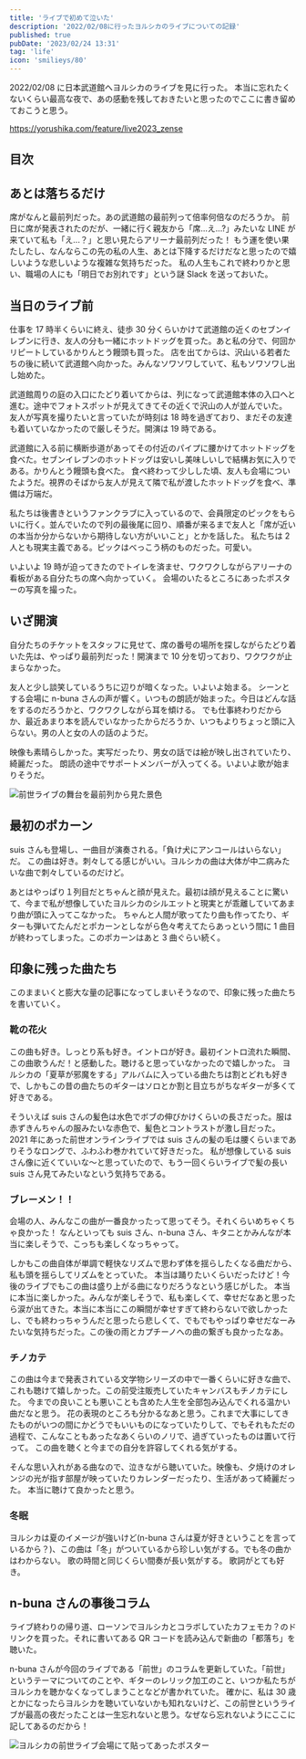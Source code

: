 ```yaml
---
title: 'ライブで初めて泣いた'
description: '2022/02/08に行ったヨルシカのライブについての記録'
published: true
pubDate: '2023/02/24 13:31'
tag: 'life'
icon: 'smilieys/80'
---
```


2022/02/08 に日本武道館へヨルシカのライブを見に行った。
本当に忘れたくないくらい最高な夜で、あの感動を残しておきたいと思ったのでここに書き留めておこうと思う。

https://yorushika.com/feature/live2023_zense

## 目次

## あとは落ちるだけ

席がなんと最前列だった。あの武道館の最前列って倍率何倍なのだろうか。
前日に席が発表されたのだが、一緒に行く親友から「席...え...?」みたいな LINE が来ていて私も「え...？」と思い見たらアリーナ最前列だった！
もう運を使い果たしたし、なんならこの先の私の人生、あとは下降するだけだなと思ったので嬉しいような悲しいような複雑な気持ちだった。
私の人生もこれで終わりかと思い、職場の人にも「明日でお別れです」という謎 Slack を送っておいた。

## 当日のライブ前

仕事を 17 時半くらいに終え、徒歩 30 分くらいかけて武道館の近くのセブンイレブンに行き、友人の分も一緒にホットドッグを買った。あと私の分で、何回かリピートしているかりんとう饅頭も買った。
店を出てからは、沢山いる若者たちの後に続いて武道館へ向かった。みんなソワソワしていて、私もソワソワし出し始めた。

武道館周りの庭の入口にたどり着いてからは、列になって武道館本体の入口へと進む。途中でフォトスポットが見えてきてその近くで沢山の人が並んでいた。
友人が写真を撮りたいと言っていたが時刻は 18 時を過ぎており、まだその友達も着いていなかったので厳しそうだ。開演は 19 時である。

武道館に入る前に横断歩道があってその付近のパイプに腰かけてホットドッグを食べた。セブンイレブンのホットドッグは安いし美味しいしで結構お気に入りである。かりんとう饅頭も食べた。
食べ終わって少しした頃、友人も会場についたようだ。視界のそばから友人が見えて隣で私が渡したホットドッグを食べ、準備は万端だ。

私たちは後書きというファンクラブに入っているので、会員限定のピックをもらいに行く。並んでいたので列の最後尾に回り、順番が来るまで友人と「席が近いの本当か分からないから期待しない方がいいこと」とかを話した。
私たちは 2 人とも現実主義である。ピックはべっこう柄のものだった。可愛い。

いよいよ 19 時が迫ってきたのでトイレを済ませ、ワクワクしながらアリーナの看板がある自分たちの席へ向かっていく。
会場のいたるところにあったポスターの写真を撮った。

## いざ開演

自分たちのチケットをスタッフに見せて、席の番号の場所を探しながらたどり着いた先は、やっぱり最前列だった！開演まで 10 分を切っており、ワクワクが止まらなかった。

友人と少し談笑しているうちに辺りが暗くなった。いよいよ始まる。
シーンとする会場に n-buna さんの声が響く。いつもの朗読が始まった。今日はどんな話をするのだろうかと、ワクワクしながら耳を傾ける。
でも仕事終わりだからか、最近あまり本を読んでいなかったからだろうか、いつもよりちょっと頭に入らない。男の人と女の人の話のようだ。

映像も素晴らしかった。実写だったり、男女の話では絵が映し出されていたり、綺麗だった。
朗読の途中でサポートメンバーが入ってくる。いよいよ歌が始まりそうだ。

![前世ライブの舞台を最前列から見た景色](https://images.site.yajihum.dev/images/2023/02/20230208_yorushika/zense_live.png)

## 最初のポカーン

suis さんも登場し、一曲目が演奏される。「負け犬にアンコールはいらない」だ。
この曲は好き。刺々してる感じがいい。ヨルシカの曲は大体が中二病みたいな曲で刺々しているのだけど。

あとはやっぱり１列目だとちゃんと顔が見えた。最初は顔が見えることに驚いて、今まで私が想像していたヨルシカのシルエットと現実とが乖離していてあまり曲が頭に入ってこなかった。
ちゃんと人間が歌ってたり曲も作ってたり、ギターも弾いてたんだとポカーンとしながら色々考えてたらあっという間に 1 曲目が終わってしまった。このポカーンはあと 3 曲ぐらい続く。

## 印象に残った曲たち

このままいくと膨大な量の記事になってしまいそうなので、印象に残った曲たちを書いていく。

### 靴の花火

この曲も好き。しっとり系も好き。イントロが好き。最初イントロ流れた瞬間、この曲歌うんだ！と感動した。聴けると思っていなかったので嬉しかった。
ヨルシカの「夏草が邪魔をする」アルバムに入っている曲たちは割とどれも好きで、しかもこの昔の曲たちのギターはソロとか割と目立ちがちなギターが多くて好きである。

そういえば suis さんの髪色は水色でボブの伸びかけくらいの長さだった。服は赤ずきんちゃんの服みたいな赤色で、髪色とコントラストが激し目だった。
2021 年にあった前世オンラインライブでは suis さんの髪の毛は腰くらいまでありそうなロングで、ふわふわ巻かれていて好きだった。
私が想像している suis さん像に近くていいな～と思っていたので、もう一回くらいライブで髪の長い suis さん見てみたいなという気持ちである。

### ブレーメン！！

会場の人、みんなこの曲が一番良かったって思ってそう。それくらいめちゃくちゃ良かった！
なんといっても suis さん、n-buna さん、キタニとかみんなが本当に楽しそうで、こっちも楽しくなっちゃって。

しかもこの曲自体が単調で軽快なリズムで思わず体を揺らしたくなる曲だから、私も頭を揺らしてリズムをとっていた。
本当は踊りたいくらいだったけど！今後のライブでもこの曲は盛り上がる曲になりだろうなという感じがした。
本当に本当に楽しかった。みんなが楽しそうで、私も楽しくて、幸せだなあと思ったら涙が出てきた。本当に本当にこの瞬間が幸せすぎて終わらないで欲しかったし、でも終わっちゃうんだと思ったら悲しくて、でもでもやっぱり幸せだなーみたいな気持ちだった。この後の雨とカプチーノへの曲の繋ぎも良かったなあ。

### チノカテ

この曲は今まで発表されている文学物シリーズの中で一番くらいに好きな曲で、これも聴けて嬉しかった。この前受注販売していたキャンバスもチノカテにした。
今までの良いことも悪いことも含めた人生を全部包み込んでくれる温かい曲だなと思う。
花の表現のところも分かるなあと思う。これまで大事にしてきたものがいつの間にかどうでもいいものになっていたりして、でもそれもただの過程で、こんなこともあったなあくらいのノリで、過ぎていったものは置いて行って。
この曲を聴くと今までの自分を許容してくれる気がする。

そんな思い入れがある曲なので、泣きながら聴いていた。映像も、夕焼けのオレンジの光が指す部屋が映っていたりカレンダーだったり、生活があって綺麗だった。
本当に聴けて良かったと思う。

### 冬眠

ヨルシカは夏のイメージが強いけど(n-buna さんは夏が好きということを言っているから？)、この曲は「冬」がついているから珍しい気がする。でも冬の曲かはわからない。
歌の時間と同じくらい間奏が長い気がする。
歌詞がとても好き。

## n-buna さんの事後コラム

ライブ終わりの帰り道、ローソンでヨルシカとコラボしていたカフェモカ？のドリンクを買った。それに書いてある QR コードを読み込んで新曲の「都落ち」を聴いた。

n-buna さんが今回のライブである「前世」のコラムを更新していた。「前世」というテーマについてのことや、ギターのレリック加工のこと、いつか私たちがヨルシカを聴かなくなってしまうことなどが書かれていた。
確かに、私は 30 歳とかになったらヨルシカを聴いていないかも知れないけど、この前世というライブが最高の夜だったことは一生忘れないと思う。なぜなら忘れないようにここに記してあるのだから！

![ヨルシカの前世ライブ会場にて貼ってあったポスター](https://images.site.yajihum.dev/images/2023/02/20230208_yorushika/zense_poster.png)
